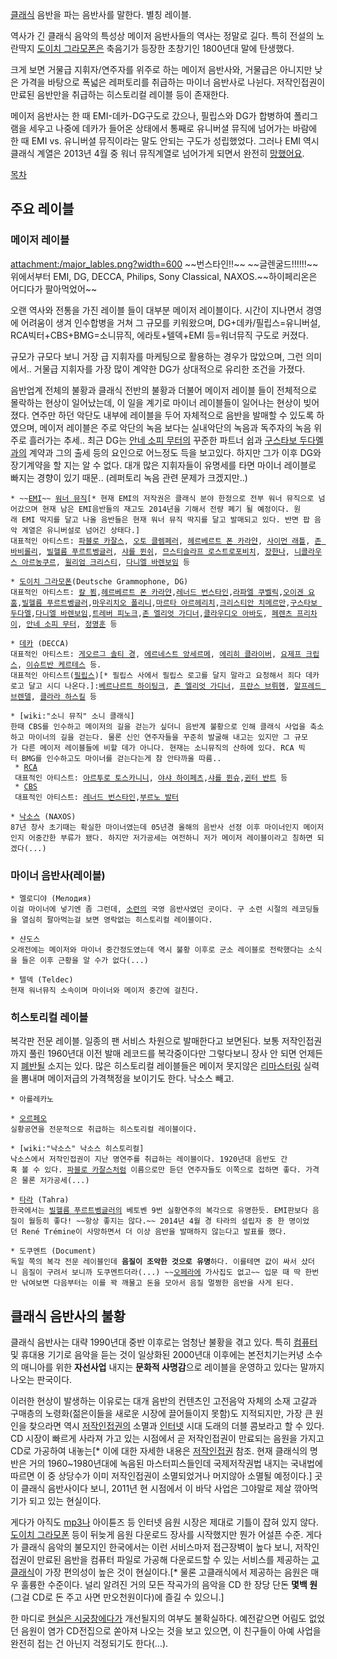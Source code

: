 [[클래식]] 음반을 파는 음반사를 말한다. 별칭 레이블.

역사가 긴 클래식 음악의 특성상 메이저 음반사들의 역사는 정말로 길다. 특히 전설의 노란딱지 [[도이치 그라모폰]]은 축음기가 등장한 초창기인 1800년대 말에 탄생했다.

크게 보면 거물급 지휘자/연주자를 위주로 하는 메이저 음반사와, 거물급은 아니지만 낮은 가격을 바탕으로 폭넓은 레퍼토리를 취급하는 마이너 음반사로 나뉜다. 저작인접권이 만료된 음반만을 취급하는 히스토리컬 레이블 등이 존재한다.

메이저 음반사는 한 때 EMI-데카-DG구도로 갔으나, 필립스와 DG가 합병하여 폴리그램을 세우고 나중에 데카가 들어온 상태에서 통째로 유니버셜 뮤직에 넘어가는 바람에 한 때 EMI vs. 유니버셜 뮤직이라는 말도 안되는 구도가 성립했었다. 그러나 EMI 역시 클래식 계열은 2013년 4월 중 워너 뮤직계열로 넘어가게 되면서 완전히 [[망했어요]].

[[목차]]

== 주요 레이블 ==
=== 메이저 레이블 ===
attachment:/major_lables.png?width=600
~~번스타인!!~~ ~~글렌굴드!!!!!!~~
위에서부터 EMI, DG, DECCA, Philips, Sony Classical, NAXOS.~~하이페리온은 어디다가 팔아먹었어~~

오랜 역사와 전통을 가진 레이블 들이 대부분 메이저 레이블이다. 시간이 지나면서 경영에 어려움이 생겨 인수합병을 거쳐 그 규모를 키워왔으며, DG+데카/필립스=유니버설, RCA빅터+CBS+BMG=소니뮤직, 에라토+텔덱+EMI 등=워너뮤직 구도로 커졌다.

규모가 규모다 보니 거장 급 지휘자를 마케팅으로 활용하는 경우가 많았으며, 그런 의미에서.. 거물급 지휘자를 가장 많이 계약한 DG가 상대적으로 유리한 조건을 가졌다.

음반업계 전체의 불황과 클래식 전반의 불황과 더불어 메이저 레이블 들이 전체적으로 몰락하는 현상이 일어났는데, 이 일을 계기로 마이너 레이블들이 일어나는 현상이 빚어졌다. 연주만 하던 악단도 내부에 레이블을 두어 자체적으로 음반을 발매할 수 있도록 하였으며, 메이저 레이블은 주로 악단의 녹음 보다는 실내악단의 녹음과 독주자의 녹음 위주로 흘러가는 추세.. 최근 DG는 [[안네 소피 무터]]의 꾸준한 파트너 쉽과 [[구스타보 두다멜]]과의 계약과 그의 출세 등의 요인으로 어느정도 득을 보고있다. 하지만 그가 이후 DG와 장기계약을 할 지는 알 수 없다. 대개 많은 지휘자들이 유명세를 타면 마이너 레이블로 빠지는 경향이 있기 때문.. (레퍼토리 녹음 관련 문제가 크겠지만..)

 * ~~[[EMI]]~~ [[워너 뮤직]][* 현재 EMI의 저작권은 클래식 분야 한정으로 전부 워너 뮤직으로 넘어갔으며 현재 남은 EMI음반들의 재고도 2014년을 기해서 전량 폐기 될 예정이다. 원래 EMI 딱지를 달고 나올 음반들은 현재 워너 뮤직 딱지를 달고 발매되고 있다. 반면 팝 음악 계열은 유니버설로 넘어긴 상태다.]
 대표적인 아티스트: [[파블로 카잘스]], [[오토 클렘페러]], [[헤르베르트 폰 카라얀]], [[사이먼 래틀]], [[존 바비롤리]], [[빌헬름 푸르트벵글러]], [[샤를 뮌쉬]], [[므스티슬라프 로스트로포비치]], [[장한나]], [[니콜라우스 아르농쿠르]], [[윌리엄 크리스티]], [[다니엘 바렌보임]] 등

 * [[도이치 그라모폰]](Deutsche Grammophone, DG)
 대표적인 아티스트: [[칼 뵘]],[[헤르베르트 폰 카라얀]],[[레너드 번스타인]],[[라파엘 쿠벨릭]],[[오이겐 요훔]],[[빌헬름 푸르트벵글러]],[[마우리치오 폴리니]],[[마르타 아르헤리치]],[[크리스티안 치메르만]],[[구스타보 두다멜]],[[다니엘 바렌보임]],[[트레버 피노크]],[[존 엘리엇 가디너]],[[클라우디오 아바도]], [[페렌츠 프리차이]], [[안네 소피 무터]], [[정명훈]] 등

 * [[데카]] (DECCA)
 대표적인 아티스트: [[게오르그 솔티 경]], [[에르네스트 앙세르메]], [[에리히 클라이버]], [[요제프 크립스]], [[이슈트반 케르테스]] 등.
 대표적인 아티스트([[필립스]])[* 필립스 사에서 필립스 로고를 달지 말라고 요청해서 죄다 데카로고 달고 시디 나온다.]:[[베르나르트 하이팅크]], [[존 엘리엇 가디너]], [[프란스 브뤼헨]], [[알프레드 브렌델]], [[클라라 하스킬]] 등

 * [wiki:"소니 뮤직" 소니 클래식]
 한때 CBS를 인수하고 메이저의 길을 걷는가 싶더니 음반계 불황으로 인해 클래식 사업을 축소하고 마이너의 길을 걷는다. 물론 신인 연주자들을 꾸준히 발굴해 내고는 있지만 그 규모가 다른 메이저 레이블들에 비할 데가 아니다. 현재는 소니뮤직의 산하에 있다. RCA 빅터 BMG를 인수하고도 마이너를 걷는다는게 참 안타까울 따름..
  * [[RCA]]
  대표적인 아티스트: [[아르투로 토스카니니]], [[야샤 하이페츠]],[[샤를 뮌슈]],[[귄터 반트]] 등
  * [[CBS]]
  대표적인 아티스트: [[레너드 번스타인]],[[부르노 발터]]

 * [[낙소스]] (NAXOS)
 87년 창사 초기때는 확실한 마이너였는데 05년경 올해의 음반사 선정 이후 마이너인지 메이저인지 어중간한 부류가 됐다. 하지만 저가공세는 여전하니 저가 메이저 레이블이라고 칭하면 되겠다(...)

=== 마이너 음반사(레이블) ===
 * 멜로디야 (Μелодия)
 이걸 마이너에 넣기엔 좀 그런데, [[소련]]의 국영 음반사였던 곳이다. 구 소련 시절의 레코딩들을 열심히 팔아먹는걸 보면 영락없는 히스토리컬 레이블이다.

 * 샨도스
 오래전에는 메이저와 마이너 중간정도였는데 역시 불황 이후로 군소 레이블로 전락했다는 소식을 들은 이후 근황을 알 수가 없다(...)

 * 텔덱 (Teldec)
 현재 워너뮤직 소속이며 마이너와 메이저 중간에 걸친다.

=== 히스토리컬 레이블 ===
복각판 전문 레이블. 일종의 팬 서비스 차원으로 발매한다고 보면된다. 보통 저작인접권까지 풀린 1960년대 이전 발매 레코드를 복각중이다만 그렇다보니 장사 안 되면 언제든지 [[폐반]]될 소지는 있다. 많은 히스토리컬 레이블들은 메이저 못지않은 [[리마스터링]] 실력을 뽐내며 메이저급의 가격책정을 보이기도 한다. 낙소스 빼고.

 * 아를레카노

 * [[오르페오]]
 실황공연을 전문적으로 취급하는 히스토리컬 레이블이다.

 * [wiki:"낙소스" 낙소스 히스토리컬]
 낙소스에서 저작인접권이 지난 명연주를 취급하는 레이블이다. 1920년대 음반도 간혹 볼 수 있다. [[파블로 카잘스]]처럼 이름으로만 듣던 연주자들도 이쪽으로 접하면 좋다. 가격은 물론 저가공세(...)

 * [[타라]] (Tahra)
 한국에서는 [[빌헬름 푸르트벵글러]]의 베토벤 9번 실황연주의 복각으로 유명한듯. EMI판보다 음질이 월등히 좋다! ~~항상 좋지는 않다.~~ 2014년 4월 경 타라의 설립자 중 한 명이었던 René Trémine이 사망하면서 더 이상 음반을 발매하지 않는다고 발표를 했다.

 * 도쿠멘트 (Document)
 독일 쪽의 복각 전문 레이블인데 '''음질이 조악한 것으로 유명'''하다. 이를테면 값이 싸서 샀더니 음질이 구려서 보니까 도쿠멘트더라(...) ~~[[오페라]]에 가사집도 없고~~ 입문 때 딱 한번만 낚여보면 다음부터는 이를 꽉 깨물고 돈을 모아서 음질 멀쩡한 음반을 사게 된다.

== 클래식 음반사의 불황 ==
클래식 음반사는 대략 1990년대 중반 이후로는 엄청난 불황을 겪고 있다. 특히 [[컴퓨터]] 및 휴대용 기기로 음악을 듣는 것이 일상화된 2000년대 이후에는 본전치기는커녕 소수의 매니아를 위한 '''자선사업''' 내지는 '''문화적 사명감'''으로 레이블을 운영하고 있다는 말까지 나오는 판국이다.

이러한 현상이 발생하는 이유로는 대개 음반의 컨텐츠인 고전음악 자체의 소재 고갈과 구매층의 노령화(젊은이들을 새로운 시장에 끌어들이지 못함)도 지적되지만, 가장 큰 원인을 찾으라면 역시 [[저작인접권]]의 소멸과 [[인터넷]] 시대 도래의 더블 콤보라고 할 수 있다. CD 시장이 빠르게 사라져 가고 있는 시점에서 곧 저작인접권이 만료되는 음원을 가지고 CD로 가공하여 내놓는[* 이에 대한 자세한 내용은 [[저작인접권]] 참조. 현재 클래식의 명반은 거의 1960~1980년대에 녹음된 마스터피스들인데 국제저작권법 내지는 국내법에 따르면 이 중 상당수가 이미 저작인접권이 소멸되었거나 머지않아 소멸될 예정이다.] 곳이 클래식 음반사이다 보니, 2011년 현 시점에서 이 바닥 사업은 그야말로 제살 깎아먹기가 되고 있는 현실이다.

게다가 아직도 [[mp3]]나 아이튠즈 등 인터넷 음원 시장은 제대로 기틀이 잡혀 있지 않다. [[도이치 그라모폰]] 등이 뒤늦게 음원 다운로드 장사를 시작했지만 뭔가 어설픈 수준. 게다가 클래식 음악의 불모지인 한국에서는 이런 서비스마저 접근장벽이 높다 보니, 저작인접권이 만료된 음반을 컴퓨터 파일로 가공해 다운로드할 수 있는 서비스를 제공하는 [http://goclassic.co.kr 고클래식]이 가장 편의성이 높은 것이 현실이다.[* 물론 고클래식에서 제공하는 음원은 매우 훌륭한 수준이다. 널리 알려진 거의 모든 작곡가의 음악을 CD 한 장당 단돈 '''몇백 원'''(그걸 CD로 돈 주고 사면 만오천원이다)에 즐길 수 있으니.]

한 마디로 [[현실은 시궁창]]에다가 개선될지의 여부도 불확실하다. 예전같으면 어림도 없었던 음원이 염가 CD전집으로 쏟아져 나오는 것을 보고 있으면, 이 친구들이 아예 사업을 완전히 접는 건 아닌지 걱정되기도 한다(…).
